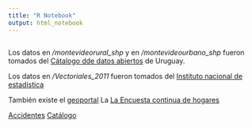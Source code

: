 ```yaml
---
title: "R Notebook"
output: html_notebook
---
```



```r

```

Los datos en */montevideorural_shp* y en */montevideourbano_shp* fueron tomados del [Cátalogo dde datos abiertos](https://catalogodatos.gub.uy/dataset/shapes-del-parcelario-rural-y-urbano) de Uruguay. 

Los datos en */Vectoriales_2011* fueron tomados del [Instituto nacional de estadística](http://ine.gub.uy/mapas-vectoriales) 

También existe el [geoportal](http://geoportal.mtop.gub.uy/geoservicios)
La [La Encuesta continua de hogares](http://www.ine.gub.uy/web/guest/encuesta-continua-de-hogares1)


[Accidentes](https://catalogodatos.gub.uy/dataset/accidentes-de-transito-montevideo)
[Catálogo](https://catalogodatos.gub.uy/dataset?res_format=SHP)


```r

```

```r

```

